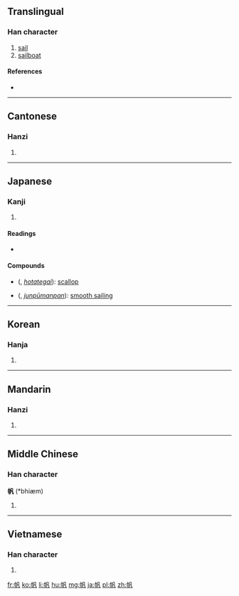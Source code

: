 ==Translingual==

===Han character===
{{Han char|rn=50|rad=巾|as=03|sn=6|four=4721<sub>0</sub>|canj=中月竹弓戈 (LBHNI)|ids=⿰[[巾]][[凡]]}}

# [[sail]]
# [[sailboat]]

====References====
* {{Han ref|kx=0328.140|dkj=08787|dj=0634.080|hdz=10730.130|uh=5E06|ud=24070|bh=A67C|bd=42620}}

----

==Cantonese==

===Hanzi===
{{yue-hanzi|jyut=|y=faan4}}

# {{defn|lang=yue|sort=巾03}}

----

==Japanese==
{{wikipedia|lang=ja}}

===Kanji===
{{ja-kanji|grade=c|rs=巾03}}

# {{defn|lang=ja|sort=巾03}}

====Readings====
* {{ja-readings|on=[[はん]] (han)|kun=[[ほ]] (ho)}}

====Compounds====
* {{l|ja|帆立貝}} ({{l|ja|ほたてがい}}, ''[[hotategai]]''): [[scallop]]
* {{l|ja|順風満帆}} ({{l|ja|じゅんぷうまんぱん}}, ''[[junpūmanpan]]''): [[smooth sailing]]

----

==Korean==

===Hanja===
{{ko-hanja|hangeul=범|rv=beom|mr=pŏm}}

# {{defn|lang=ko|sort=巾03}}

----

==Mandarin==

===Hanzi===
{{cmn-hanzi|pin=[[fān]] ([[fan1]]), [[nú]] ([[nu2]])|wg=fan<sup>1</sup>, nu<sup>2</sup>}}

# {{defn|lang=cmn|sort=巾03}}

----

==Middle Chinese==

===Han character===
'''帆''' (*bhiæm)<!--note: asterisk indicates that this character appears more than four times in the Tang Dynasty corpus of literature-->

# {{defn|lang=zhx-mid|sort=巾03}}

----

==Vietnamese==

===Han character===
{{vi-hantu|[[phàm]]|rs=巾03}}

# {{defn|lang=vi|sort=巾03}}

[[fr:帆]]
[[ko:帆]]
[[li:帆]]
[[hu:帆]]
[[mg:帆]]
[[ja:帆]]
[[pl:帆]]
[[zh:帆]]